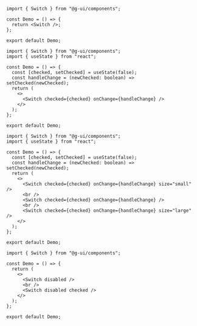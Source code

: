 
<DemoBlock>

<Basic />

```tsx
import { Switch } from "@g-ui/components";

const Demo = () => {
  return <Switch />;
};

export default Demo;
```

</DemoBlock>

<DemoBlock>

<Control />

```tsx
import { Switch } from "@g-ui/components";
import { useState } from "react";

const Demo = () => {
  const [checked, setChecked] = useState(false);
  const handleChange = (newChecked: boolean) => setChecked(newChecked);
  return (
    <>
      <Switch checked={checked} onChange={handleChange} />
    </>
  );
};

export default Demo;
```

</DemoBlock>

<DemoBlock>

<Size />

```tsx
import { Switch } from "@g-ui/components";
import { useState } from "react";

const Demo = () => {
  const [checked, setChecked] = useState(false);
  const handleChange = (newChecked: boolean) => setChecked(newChecked);
  return (
    <>
      <Switch checked={checked} onChange={handleChange} size="small" />
      <br />
      <Switch checked={checked} onChange={handleChange} />
      <br />
      <Switch checked={checked} onChange={handleChange} size="large" />
    </>
  );
};

export default Demo;
```

</DemoBlock>

<DemoBlock>

<Disabled />

```tsx
import { Switch } from "@g-ui/components";

const Demo = () => {
  return (
    <>
      <Switch disabled />
      <br />
      <Switch disabled checked />
    </>
  );
};

export default Demo;
```

</DemoBlock>
